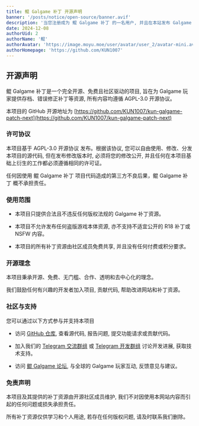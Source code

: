 ```yaml
---
title: 鲲 Galgame 补丁 开源声明
banner: '/posts/notice/open-source/banner.avif'
description: '当您注册成为 鲲 Galgame 补丁 的一名用户, 并且在本站发布 Galgame 补丁资源 时, 您需要遵循下面的规范, 禁止发布除了 Galgame 补丁以外的内容'
date: 2024-12-08
authorUid: 2
authorName: '鲲'
authorAvatar: 'https://image.moyu.moe/user/avatar/user_2/avatar-mini.avif'
authorHomepage: 'https://github.com/KUN1007'
---
```


## 开源声明

鲲 Galgame 补丁是一个完全开源、免费且社区驱动的项目, 旨在为 Galgame 玩家提供存档、错误修正补丁等资源, 所有内容均遵循 AGPL-3.0 开源协议。

本项目的 GitHub 开源地址为 [https://github.com/KUN1007/kun-galgame-patch-next](https://github.com/KUN1007/kun-galgame-patch-next)

### 许可协议

本项目基于 AGPL-3.0 开源协议 发布。根据该协议, 您可以自由使用、修改、分发本项目的源代码, 但在发布修改版本时, 必须将您的修改公开, 并且任何在本项目基础上衍生的工作都必须遵循相同的许可证。

任何因使用 鲲 Galgame 补丁 项目代码造成的第三方不良后果，鲲 Galgame 补丁 概不承担责任。

### 使用范围

- 本项目只提供合法且不违反任何版权法规的 Galgame 补丁资源。

- 本项目不允许发布任何盗版游戏本体资源, 亦不支持不适宜公开的 R18 补丁或 NSFW 内容。

- 本项目的所有补丁资源由社区成员免费共享, 并且没有任何付费或积分要求。

### 开源理念

本项目秉承开源、免费、无门槛、合作、透明和去中心化的理念。

我们鼓励任何有兴趣的开发者加入项目, 贡献代码, 帮助改进网站和补丁资源。

### 社区与支持

您可以通过以下方式参与并支持本项目

- 访问 [GitHub 仓库](https://github.com/KUN1007/kun-galgame-patch-next), 查看源代码, 报告问题, 提交功能请求或贡献代码。

- 加入我们的 [Telegram 交流群组](https://t.me/kungalgame) 或 [Telegram 开发群组](https://t.me/KUNForum) 讨论开发进展, 获取技术支持。

- 访问 [鲲 Galgame 论坛](https://www.kungal.com/zh-cn), 与全球的 Galgame 玩家互动, 反馈意见与建议。

### 免责声明

本项目及其提供的补丁资源由开源社区成员维护, 我们不对因使用本网站内容而引起的任何问题或损失承担责任。

所有补丁资源仅供学习和个人用途, 若存在任何版权问题, 请及时联系我们删除。

